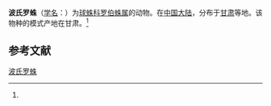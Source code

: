 {{Speciesbox
| name = 波氏罗蛛
| status = 
| status_system = 
| image = 
| genus = Robertus
| species = potanini
| authority = (Schenkel, 1963)<ref name='id13074'>{{cite web| url =http://www.bioinfo.cn/db05/BjdwSpecies.php?action=view&id=13074| title =波氏罗蛛| work =《中国动物物种编目数据库》| publisher =中国科学院微生物研究所| author =中国科学院动物研究所| accessdate =2009-04-28| deadurl =yes| archiveurl =https://web.archive.org/web/20160304235516/http://www.bioinfo.cn/db05/BjdwSpecies.php?action=view&id=13074| archivedate =2016-03-04}}</ref>
}}

'''波氏罗蛛'''（[[学名|学名]]：{{lang|la|''Robertus potanini''}}）为[[球蛛科|球蛛科]][[罗伯蛛属|罗伯蛛属]]的动物。在[[中国大陆|中国大陆]]，分布于[[甘肃|甘肃]]等地。该物种的模式产地在甘肃。<ref name='id13074'/>

== 参考文献 ==
{{reflist}}

{{Wikispecies|Robertus potanini}}
{{Taxonbar|from=Q1823372}}

[[Category:罗伯蛛属|波氏罗蛛]]


{{蜘蛛小作品}}